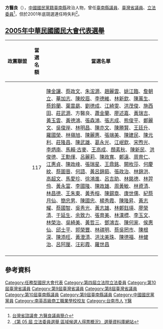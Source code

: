 {{Citation style|time=2017-02-10+00:00}}
{{Infobox_officeholder
| name = 方醫良
| image name =
| width = 
| order1              = {{ROC}}第4屆[[立法委員|立法委員]]
| term_start1         = 1999年1月31日
| term_end1           = 2002年2月1日
| order2              = [[臺灣省議會|臺灣省議會]]第10屆[[臺灣省議會|省議員]]
| term_start2         = 1994年5月20日
| term_end2           = 1998年5月20日
| order3              = [[臺灣省議會|臺灣省議會]]第9屆[[臺灣省議會|省議員]]
| term_start3         = 1989年5月20日
| term_end3           = 1994年5月20日
| order4              = [[臺灣省議會|臺灣省議會]]第8屆[[臺灣省議會|省議員]]
| term_start4         = 1985年5月20日
| term_end4           = 1989年5月20日
| period = 
| Sex = 男 
| Native place = 
| date of birth = {{Birth date and age|1937|3|5}}
| party = {{Kmt|19px}}
| place of birth = 
| educate = 
*臺南南英高商
*[[革命實踐研究院|革命實踐研究院]]研究班
| past = 
*臺南縣議會第九、十屆議員
*臺南縣安定鄉農會第八、九屆理事長
*臺灣省議會第八屆議員<br><span style="color: blue;">（1985年 - 1989年）</span>
*臺灣省議會第九屆議員<br><span style="color: blue;">（1989年 - 1994年）</span>
*臺灣省議會第十屆議員<br><span style="color: blue;">（1994年 - 1998年）</span>
*第四屆立法委員<br><span style="color: blue;">（1999年 - 2002年）</span>
}}
'''方醫良'''（{{bd|1937年|3月5日|catIdx=F方}}），[[中國國民黨籍|中國國民黨籍]][[臺南縣|臺南縣]]政治人物，曾任[[臺南市議員|臺南縣議員]]、[[臺灣省議員|臺灣省議員]]、[[立法委員|立法委員]]<ref>[http://www.tpa.gov.tw/big5/Councilor/Councilor_view.asp?id=932&cid=2&urlID=20 台灣省諮議會 方醫良議員簡介]</ref>，但於2001年底競選連任時失利<ref>[http://210.69.23.140/vote3.asp?pass1=B2001A0000000000aaa 《第 05 屆 立法委員選舉 區域候選人得票概況》 選舉資料庫網站]{{dead link|date=2017年12月 |bot=InternetArchiveBot |fix-attempted=yes }}</ref>。

==[[2005年中華民國國民大會代表選舉|2005年中華民國國民大會代表選舉]]==
{|class=wikitable
|-
!style="width:16%"|政黨聯盟!!style="width:8%"|當選名額!!當選名單
|- 
|valign=top|{{kmt}}||valign=top align="center"|117||[[陳金讓|陳金讓]]、[[蔡政文|蔡政文]]、[[朱浤源|朱浤源]]、[[趙麗雲|趙麗雲]]、[[姚江臨|姚江臨]]、[[詹朝立|詹朝立]]、[[華加志|華加志]]、[[陳皎眉|陳皎眉]]、[[李德維|李德維]]、[[林新欽|林新欽]]、[[陳萬生|陳萬生]]、[[蔡鈴蘭|蔡鈴蘭]]、[[葉雲勗|葉雲勗]]、[[劉德成|劉德成]]、[[江綺雯|江綺雯]]、[[洪茂俊|洪茂俊]]、[[施西田|施西田]]、[[莊武源|莊武源]]、方醫良、[[蕭金蘭|蕭金蘭]]、[[廖述嘉|廖述嘉]]、[[黃瑞吉|黃瑞吉]]、[[黃玉雲|黃玉雲]]、[[黃德鴻|黃德鴻]]、[[張森鴻|張森鴻]]、[[張志成|張志成]]、[[熊俊平|熊俊平]]、[[鄭麗文|鄭麗文]]、[[吳俊岸|吳俊岸]]、[[林明昌|林明昌]]、[[陳亦文|陳亦文]]、[[陳勝賢|陳勝賢]]、[[王廷升|王廷升]]、[[羅國榮|羅國榮]]、[[林嶺旭|林嶺旭]]、[[陳麗惠|陳麗惠]]、[[張端美|張端美]]、[[陳建民|陳建民]]、[[陳元利|陳元利]]、[[莊隆昌|莊隆昌]]、[[陳武雄|陳武雄]]、[[葛永光|葛永光]]、[[江岷欽|江岷欽]]、[[宋煦光|宋煦光]]、[[李炳南_(台灣)|李炳南]]、[[馬賴‧古麥|馬賴‧古麥]]、[[王高成|王高成]]、[[顏素秋|顏素秋]]、[[陳新民_(1955年)|陳新民]]、[[洪俊德|洪俊德]]、[[王勳煇|王勳煇]]、[[呂麗莉|呂麗莉]]、[[陳政寬|陳政寬]]、[[鄭遠|鄭遠]]、[[周育仁|周育仁]]、[[江惠貞|江惠貞]]、[[陳政峰|陳政峰]]、[[張瑞星|張瑞星]]、[[王鼎銘|王鼎銘]]、[[闕枚莎|闕枚莎]]、[[何慶紋|何慶紋]]、[[蔡圖晉|蔡圖晉]]、[[何語|何語]]、[[黃呂錦茹|黃呂錦茹]]、[[張政治|張政治]]、[[林錦洪|林錦洪]]、[[高超文|高超文]]、[[馬愛珍|馬愛珍]]、[[徐鴻進|徐鴻進]]、[[呂吉助|呂吉助]]、[[林銘德|林銘德]]、[[林羿伶|林羿伶]]、[[黃永富|黃永富]]、[[李國隆|李國隆]]、[[陳政雄|陳政雄]]、[[周黃敏|周黃敏]]、[[林資清|林資清]]、[[林昌德|林昌德]]、[[王朱東|王朱東]]、[[黃秀榕|黃秀榕]]、[[陳錫章|陳錫章]]、[[康世儒|康世儒]]、[[紀蔡月仙|紀蔡月仙]]、[[簡忠男|簡忠男]]、[[陳國忠|陳國忠]]、[[楊秀霞|楊秀霞]]、[[陳隆昇|陳隆昇]]、[[黃志耀|黃志耀]]、[[蔡國智|蔡國智]]、[[吳秀光|吳秀光]]、[[黃志雄|黃志雄]]、[[林鄭鈺瑛|林鄭鈺瑛]]、[[廖榮清|廖榮清]]、[[于延生|于延生]]、[[余致力|余致力]]、[[張育美|張育美]]、[[林漢標|林漢標]]、[[李玉文|李玉文]]、[[林榮治|林榮治]]、[[吳綺美|吳綺美]]、[[黃哲三|黃哲三]]、[[鄧鴻吉|鄧鴻吉]]、[[陳何家|陳何家]]、[[侯惠仙|侯惠仙]]、[[邱士平|邱士平]]、[[郭榮豐|郭榮豐]]、[[林祺明|林祺明]]、[[蔡吳罔市|蔡吳罔市]]、[[陳根深|陳根深]]、[[陳添旺|陳添旺]]、[[黃澄清|黃澄清]]、[[洪沈美珠|洪沈美珠]]、[[陳德福|陳德福]]、[[林健治|林健治]]、[[呂阿厘|呂阿厘]]、[[汪彩霞|汪彩霞]]、[[羅世昌|羅世昌]]
|- 
|}

==參考資料==
<div class="references-small">
<references />
</div>

{{任務型國民大會代表}}
{{Authority control}}

{{DEFAULTSORT:Fang方}}
[[Category:任務型國民大會代表|Category:任務型國民大會代表]]
[[Category:第四屆立法院立法委員|Category:第四屆立法院立法委員]]
[[Category:第10屆臺灣省議員|Category:第10屆臺灣省議員]]
[[Category:第9屆臺灣省議員|Category:第9屆臺灣省議員]]
[[Category:第8屆臺灣省議員|Category:第8屆臺灣省議員]]
[[Category:第10屆臺南縣議員|Category:第10屆臺南縣議員]]
[[Category:第9屆臺南縣議員|Category:第9屆臺南縣議員]]
[[Category:中國國民黨黨員|Category:中國國民黨黨員]]
[[Category:南英高級商工職業學校校友|Category:南英高級商工職業學校校友]]
[[Category:台南市人|Category:台南市人]]
[[Category:方姓|Y醫]]